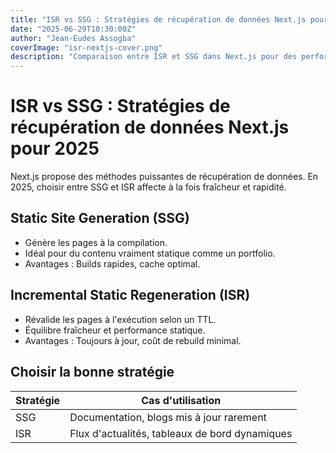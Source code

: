 ```yaml
---
title: "ISR vs SSG : Stratégies de récupération de données Next.js pour 2025"
date: "2025-06-29T10:30:00Z"
author: "Jean-Eudes Assogba"
coverImage: "isr-nextjs-cover.png"
description: "Comparaison entre ISR et SSG dans Next.js pour des performances optimales."
---
```


# ISR vs SSG : Stratégies de récupération de données Next.js pour 2025

Next.js propose des méthodes puissantes de récupération de données. En 2025, choisir entre SSG et ISR affecte à la fois fraîcheur et rapidité.

## Static Site Generation (SSG)

- Génère les pages à la compilation.
- Idéal pour du contenu vraiment statique comme un portfolio.
- Avantages : Builds rapides, cache optimal.

## Incremental Static Regeneration (ISR)

- Révalide les pages à l'exécution selon un TTL.
- Équilibre fraîcheur et performance statique.
- Avantages : Toujours à jour, coût de rebuild minimal.

## Choisir la bonne stratégie

| Stratégie | Cas d'utilisation                          |
|-----------|---------------------------------------------|
| SSG       | Documentation, blogs mis à jour rarement    |
| ISR       | Flux d'actualités, tableaux de bord dynamiques |
